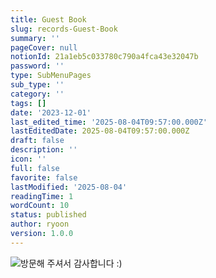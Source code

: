 ```yaml
---
title: Guest Book
slug: records-Guest-Book
summary: ''
pageCover: null
notionId: 21a1eb5c033780c790a4fca43e32047b
password: ''
type: SubMenuPages
sub_type: ''
category: ''
tags: []
date: '2023-12-01'
last_edited_time: '2025-08-04T09:57:00.000Z'
lastEditedDate: 2025-08-04T09:57:00.000Z
draft: false
description: ''
icon: ''
full: false
favorite: false
lastModified: '2025-08-04'
readingTime: 1
wordCount: 10
status: published
author: ryoon
version: 1.0.0
---
```


![방문해 주셔서 감사합니다 :)](https://prod-files-secure.s3.us-west-2.amazonaws.com/056ff9f5-a9ef-486f-8acb-9eef51d06a2d/ee7035c9-78ea-42ef-8449-e606256e6246/IMG_9224.jpeg?X-Amz-Algorithm=AWS4-HMAC-SHA256&X-Amz-Content-Sha256=UNSIGNED-PAYLOAD&X-Amz-Credential=ASIAZI2LB466WR6LBIHG%2F20250804%2Fus-west-2%2Fs3%2Faws4_request&X-Amz-Date=20250804T095957Z&X-Amz-Expires=3600&X-Amz-Security-Token=IQoJb3JpZ2luX2VjEAkaCXVzLXdlc3QtMiJHMEUCIQDA3uOBzrCzdgHhaZbjraW1BlgH3SqrfGH%2BMqHv%2F4ixFQIgTgty8f80EHidIeUSBB%2FL9J4aq75uThCkWdJbOxK8zicq%2FwMIQhAAGgw2Mzc0MjMxODM4MDUiDCmGXushm%2FOsGUo08SrcAxGdrYMlpgPk80Vr%2BqCEUcJR3k5gvSAMAqhONNKlOEAj38jJMLwSXGbbWq8ZboKtuBDUATGMMhYzhZ%2FmWJfziSdLdEyqTxuFp1vldXCFF1dqR0aZKQklC8Yl0GtXCz7sNOcCaMHxjIj8%2FN6zvwURFE7%2Bemh%2F3Lr4K7JEKt9MqnbvoU9OQR0VPgzVeoJwkkREq%2FfyLlHQ2kZsLvRH%2BTLyk53zALJvwlAXPcspDFsMdmxP8k377KADgBVS5%2BLlkByx2SofcTP3aoUDcuLEd3hw6fLg2aDV3ETkKQTMwh8tm3UjoHYMJ%2FFUm9Z6GvPhdkGleGmPKQ3mAc2dM8PHcKXuC6GtqLWOyHEjRKV3XBDg9JN9YDjY8pTfUEijOK%2FjYhbaaVjXMPRd3dpF48uvZtv%2FhC%2BGpGINY1qo7ABpxzBWm1Bhch3vImQzVsvpEDfeO%2FaGnWFle%2Fzvh%2FIVw6ZxKc0q84VHq7hImXDt6bVtzcxWdS1ho06v4hg06BRGTwqk9ABbBlreXu96X8GC6wgKmyRkAwI24L%2BUkU3cpP8AvTEttFGFtVGLnIj%2BsGVM1KWfU%2BynOI98sLyWJVOVMoqqF83I0%2Bvukh%2BqgynR76t3lAQfc9%2F50WB9fbggZRMopZ0XMN3lwcQGOqUBBXBktJGoPVfsQKDwR%2Bv7%2Fe5wOcStQ5MRpLDwBmnQhM4sUwtHHu3KCfHirHgXKRBl8gPaH29PEyVQaGKYR%2Bz2HYA38A%2BZTYBKpA3j8Q8%2FktoxRbG3xWmLrwm7l9TIZ%2BtpfewnTBHq8kWhTHhK5LEvRRitZwVSPjxXTYgmsY10KB9i1QR8NmHgUp0WdVdx7aUSxjOujY1sBINFYsBN9ortZMSv2YdL&X-Amz-Signature=6c7beb2cfd91fa50ead512933b162e016d474f7b085382625547dfb463d9842d&X-Amz-SignedHeaders=host&x-amz-checksum-mode=ENABLED&x-id=GetObject)


    



